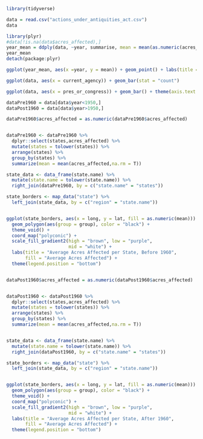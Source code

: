 ```r
library(tidyverse)
```

```r

data = read.csv("actions_under_antiquities_act.csv")
data
```
```r
library(plyr)
#data[!is.na(data$acres_affected),]
year_mean = ddply(data, ~year, summarise, mean = mean(as.numeric(acres_affected), na.rm=TRUE))
year_mean
detach(package:plyr)
```

```r
ggplot(year_mean, aes(x =year, y = mean)) + geom_point() + labs(title = "year vs average number of acres affected", y = "mean acres affected") + geom_smooth()
```
```r
ggplot(data, aes(x = current_agency)) + geom_bar(stat = "count")
```

```r
ggplot(data, aes(x = pres_or_congress)) + geom_bar() + theme(axis.text.x = element_text(angle = 90, hjust = 1)) + labs(title = "frequency of things" )
```

```r
dataPre1960 = data[data$year<1950,]
dataPost1960 = data[data$year>1950,]

dataPre1960$acres_affected = as.numeric(dataPre1960$acres_affected)


dataPre1960 <- dataPre1960 %>%
  dplyr::select(states,acres_affected) %>%
  mutate(states = tolower(states)) %>%
  arrange(states) %>%
  group_by(states) %>%
  summarize(mean = mean(acres_affected,na.rm = T))

state_data <- data_frame(state.name) %>%
  mutate(state.name = tolower(state.name)) %>%
  right_join(dataPre1960, by = c("state.name" = "states"))

state_borders <- map_data("state") %>%
  left_join(state_data, by = c("region" = "state.name"))


ggplot(state_borders, aes(x = long, y = lat, fill = as.numeric(mean))) + 
  geom_polygon(aes(group = group), color = "black") + 
  theme_void() + 
  coord_map("polyconic") + 
  scale_fill_gradient2(high = "brown", low = "purple",
                       mid = "white") +
  labs(title = "Average Acres Affected per State, Before 1960",
       fill = "Average Acres Affected") +
  theme(legend.position = "bottom")


dataPost1960$acres_affected = as.numeric(dataPost1960$acres_affected)


dataPost1960 <- dataPost1960 %>%
  dplyr::select(states,acres_affected) %>%
  mutate(states = tolower(states)) %>%
  arrange(states) %>%
  group_by(states) %>%
  summarize(mean = mean(acres_affected,na.rm = T))


state_data <- data_frame(state.name) %>%
  mutate(state.name = tolower(state.name)) %>%
  right_join(dataPost1960, by = c("state.name" = "states"))

state_borders <- map_data("state") %>%
  left_join(state_data, by = c("region" = "state.name"))


ggplot(state_borders, aes(x = long, y = lat, fill = as.numeric(mean))) + 
  geom_polygon(aes(group = group), color = "black") + 
  theme_void() + 
  coord_map("polyconic") + 
  scale_fill_gradient2(high = "brown", low = "purple",
                       mid = "white") +
  labs(title = "Average Acres Affected per State, After 1960",
       fill = "Average Acres Affected") +
  theme(legend.position = "bottom")
```



